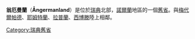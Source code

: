{{瑞典舊省概要表
|名=翁厄曼蘭
|瑞典文名=Ångermanland
|圖=Ångermanland_vapen.svg
|地區=[[諾爾蘭_(瑞典)|諾爾蘭]]
|省=[[西諾爾蘭省|西諾爾蘭省]]、[[耶姆特蘭省|耶姆特蘭省]]、<br/>[[西博滕省|西博滕省]]
|教區=海訥桑德教區、呂勒奧教區
|面積=19800<!-- 平方公里 -->
|花=[[三色菫|三色菫]]
|動物=[[河狸|河狸]]
|image_map=Ångermanland.svg
}}

'''翁厄曼蘭'''（'''Ångermanland'''）是位於[[瑞典|瑞典]]北部，[[諾爾蘭|諾爾蘭]]地區的一個[[瑞典舊省|舊省]]。與[[梅代爾帕德|梅代爾帕德]]、[[耶姆特蘭|耶姆特蘭]]、[[拉普蘭_(瑞典)|拉普蘭]]、[[西博滕|西博滕]]陸上相鄰。 

{{瑞典舊省}}
[[Category:瑞典舊省|Category:瑞典舊省]]